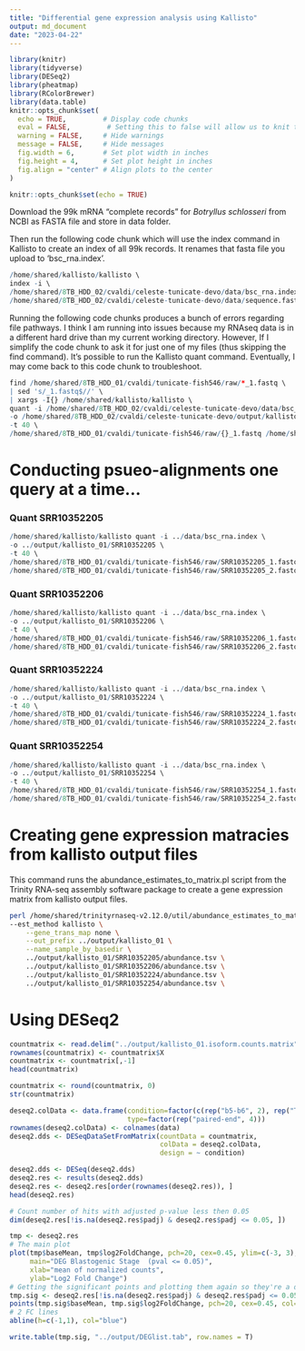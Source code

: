 ```yaml
---
title: "Differential gene expression analysis using Kallisto"
output: md_document
date: "2023-04-22"
---
```

```r
library(knitr)
library(tidyverse)
library(DESeq2)
library(pheatmap)
library(RColorBrewer)
library(data.table)
knitr::opts_chunk$set(
  echo = TRUE,         # Display code chunks
  eval = FALSE,         # Setting this to false will allow us to knit the code without evaluating code chunks
  warning = FALSE,     # Hide warnings
  message = FALSE,     # Hide messages
  fig.width = 6,       # Set plot width in inches
  fig.height = 4,      # Set plot height in inches
  fig.align = "center" # Align plots to the center
)
```

```r
knitr::opts_chunk$set(echo = TRUE)
```


Download the 99k mRNA "complete records" for *Botryllus schlosseri* from NCBI as FASTA file and store in data folder. 

Then run the following code chunk which will use the index command in Kallisto to create an index of all 99k records. It renames that fasta file you upload to 'bsc_rna.index'.
```r
/home/shared/kallisto/kallisto \
index -i \
/home/shared/8TB_HDD_02/cvaldi/celeste-tunicate-devo/data/bsc_rna.index \
/home/shared/8TB_HDD_02/cvaldi/celeste-tunicate-devo/data/sequence.fasta
```

Running the following code chunks produces a bunch of errors regarding file pathways. I think I am running into issues because my RNAseq data is in a different hard drive than my current working directory. However, If I simplify the code chunk to ask it for just one of my files (thus skipping the find command). It's possible to run the Kallisto quant command. Eventually, I may come back to this code chunk to troubleshoot.  
```r
find /home/shared/8TB_HDD_01/cvaldi/tunicate-fish546/raw/*_1.fastq \
| sed 's/_1.fastq$//' \
| xargs -I{} /home/shared/kallisto/kallisto \
quant -i /home/shared/8TB_HDD_02/cvaldi/celeste-tunicate-devo/data/bsc_rna.index \
-o /home/shared/8TB_HDD_02/cvaldi/celeste-tunicate-devo/output/kallisto_01/{} \
-t 40 \
/home/shared/8TB_HDD_01/cvaldi/tunicate-fish546/raw/{}_1.fastq /home/shared/8TB_HDD_01/cvaldi/tunicate-fish546/raw/{}_2.fastq

```

# Conducting psueo-alignments one query at a time...

### Quant SRR10352205
```r
/home/shared/kallisto/kallisto quant -i ../data/bsc_rna.index \
-o ../output/kallisto_01/SRR10352205 \
-t 40 \
/home/shared/8TB_HDD_01/cvaldi/tunicate-fish546/raw/SRR10352205_1.fastq \
/home/shared/8TB_HDD_01/cvaldi/tunicate-fish546/raw/SRR10352205_2.fastq
```
### Quant SRR10352206

```r
/home/shared/kallisto/kallisto quant -i ../data/bsc_rna.index \
-o ../output/kallisto_01/SRR10352206 \
-t 40 \
/home/shared/8TB_HDD_01/cvaldi/tunicate-fish546/raw/SRR10352206_1.fastq \
/home/shared/8TB_HDD_01/cvaldi/tunicate-fish546/raw/SRR10352206_2.fastq
```

### Quant SRR10352224

```r
/home/shared/kallisto/kallisto quant -i ../data/bsc_rna.index \
-o ../output/kallisto_01/SRR10352224 \
-t 40 \
/home/shared/8TB_HDD_01/cvaldi/tunicate-fish546/raw/SRR10352224_1.fastq \
/home/shared/8TB_HDD_01/cvaldi/tunicate-fish546/raw/SRR10352224_2.fastq
```

### Quant SRR10352254
```r
/home/shared/kallisto/kallisto quant -i ../data/bsc_rna.index \
-o ../output/kallisto_01/SRR10352254 \
-t 40 \
/home/shared/8TB_HDD_01/cvaldi/tunicate-fish546/raw/SRR10352254_1.fastq \
/home/shared/8TB_HDD_01/cvaldi/tunicate-fish546/raw/SRR10352254_2.fastq
```

# Creating gene expression matracies from kallisto output files

This command runs the abundance_estimates_to_matrix.pl script from the Trinity RNA-seq assembly software package to create a gene expression matrix from kallisto output files.
```bash
perl /home/shared/trinityrnaseq-v2.12.0/util/abundance_estimates_to_matrix.pl \
--est_method kallisto \
    --gene_trans_map none \
    --out_prefix ../output/kallisto_01 \
    --name_sample_by_basedir \
    ../output/kallisto_01/SRR10352205/abundance.tsv \
    ../output/kallisto_01/SRR10352206/abundance.tsv \
    ../output/kallisto_01/SRR10352224/abundance.tsv \
    ../output/kallisto_01/SRR10352254/abundance.tsv \

```


# Using DESeq2 

```r
countmatrix <- read.delim("../output/kallisto_01.isoform.counts.matrix", header = TRUE, sep = '\t')
rownames(countmatrix) <- countmatrix$X
countmatrix <- countmatrix[,-1]
head(countmatrix)
```

```r
countmatrix <- round(countmatrix, 0)
str(countmatrix)
```

```r
deseq2.colData <- data.frame(condition=factor(c(rep("b5-b6", 2), rep("TO", 2))), 
                             type=factor(rep("paired-end", 4)))
rownames(deseq2.colData) <- colnames(data)
deseq2.dds <- DESeqDataSetFromMatrix(countData = countmatrix,
                                     colData = deseq2.colData, 
                                     design = ~ condition)
```

```r
deseq2.dds <- DESeq(deseq2.dds)
deseq2.res <- results(deseq2.dds)
deseq2.res <- deseq2.res[order(rownames(deseq2.res)), ]
head(deseq2.res)
```

```r
# Count number of hits with adjusted p-value less then 0.05
dim(deseq2.res[!is.na(deseq2.res$padj) & deseq2.res$padj <= 0.05, ])
```

```r
tmp <- deseq2.res
# The main plot
plot(tmp$baseMean, tmp$log2FoldChange, pch=20, cex=0.45, ylim=c(-3, 3), log="x", col="darkgray",
     main="DEG Blastogenic Stage  (pval <= 0.05)",
     xlab="mean of normalized counts",
     ylab="Log2 Fold Change")
# Getting the significant points and plotting them again so they're a different color
tmp.sig <- deseq2.res[!is.na(deseq2.res$padj) & deseq2.res$padj <= 0.05, ]
points(tmp.sig$baseMean, tmp.sig$log2FoldChange, pch=20, cex=0.45, col="red")
# 2 FC lines
abline(h=c(-1,1), col="blue")
```

```r
write.table(tmp.sig, "../output/DEGlist.tab", row.names = T)
```

